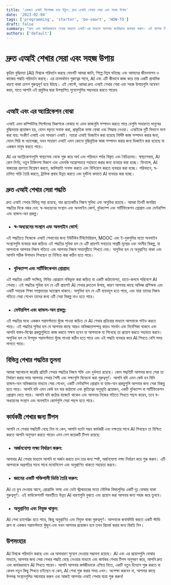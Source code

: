 ```yaml
---
title: 'একজন এআই বিশেষজ্ঞ হয়ে উঠুন: দ্রুত এআই শেখার সেরা এবং সহজ উপায়'
date: '2023-02-04'
tags: ['programming', 'starter', 'be-smart', 'HOW-TO']
draft: false
summary: "দ্রুত এবং কার্যকরভাবে শেখার মাধ্যমে এআই-এর মাধ্যমে আপনার ক্যারিয়ারে রূপান্তর করুন। এই ব্যাপক নির্দেশিকা দিয়ে AI শেখার সেরা এবং সহজ উপায়গুলি আবিষ্কার করুন৷"
authors: ['default']
---
```


# দ্রুত এআই শেখার সেরা এবং সহজ উপায়

কৃত্রিম বুদ্ধিমত্তা (AI) বিশ্বকে পরিবর্তন করছে যেমনটি আমরা জানি, শিল্পে বিপ্লব ঘটাচ্ছে এবং আমাদের জীবনযাপন ও কাজের পদ্ধতি পরিবর্তন করছে। এর ক্রমবর্ধমান গুরুত্বের সাথে, AI এবং এটি কীভাবে কাজ করে তার একটি প্রাথমিক ধারণা থাকা ক্রমশ গুরুত্বপূর্ণ হয়ে উঠছে। এই পোস্টে, আমরা দ্রুত এআই শেখার সেরা এবং সহজ উপায়গুলি অন্বেষণ করব, যাতে আপনি এই প্রযুক্তির দ্বারা উপস্থাপিত সুযোগগুলির সদ্ব্যবহার করতে পারেন৷
<br />
<TOCInline  toc={props.toc}  asDisclosure />
<br />
## এআই এবং এর অ্যাপ্লিকেশন বোঝা

এআই এমন কম্পিউটার সিস্টেমের বিকাশকে বোঝায় যা এমন কাজগুলি সম্পাদন করতে পারে যেগুলি সাধারণত মানুষের বুদ্ধিমত্তার প্রয়োজন হয়, যেমন বক্তৃতা সনাক্ত করা, প্রাকৃতিক ভাষা বোঝা এবং সিদ্ধান্ত নেওয়া। এআইকে দুটি বিভাগে ভাগ করা যায়: সংকীর্ণ এআই এবং সাধারণ এআই। ন্যারো এআই ডিজাইন করা হয়েছে নির্দিষ্ট কাজ সম্পাদন করার জন্য, যেমন সিরি বা অ্যালেক্সা, যখন সাধারণ এআই এমন কোনো বুদ্ধিবৃত্তিক কাজ সম্পাদন করার জন্য ডিজাইন করা হয়েছে যা একজন মানুষ করতে পারে।

AI এর অ্যাপ্লিকেশনগুলি স্বাস্থ্যসেবা থেকে শুরু করে অর্থ এবং পরিবহন পর্যন্ত বিস্তৃত এবং বৈচিত্র্যময়। স্বাস্থ্যসেবায়, AI রোগ নির্ণয়, নতুন চিকিত্সা বিকাশ এবং এমনকি অস্ত্রোপচারে সহায়তা করার জন্য ব্যবহার করা হচ্ছে। ফিনান্সে, AI বাজারের প্রবণতা বিশ্লেষণ করতে, জালিয়াতি সনাক্ত করতে এবং বিনিয়োগ করতে ব্যবহার করা হচ্ছে। পরিবহনে, স্ব-চালিত গাড়ি তৈরি করতে, ট্রাফিক প্রবাহ উন্নত করতে এবং দুর্ঘটনা কমাতে AI ব্যবহার করা হচ্ছে।

## দ্রুত এআই শেখার সেরা পদ্ধতি

দ্রুত এআই শেখার বিভিন্ন পন্থা রয়েছে, যার প্রত্যেকটির নিজস্ব সুবিধা এবং অসুবিধা রয়েছে। আমরা তিনটি জনপ্রিয় পদ্ধতির দিকে নজর দেব: স্ব-অধ্যয়নের সংস্থান এবং অনলাইন কোর্স, বুটক্যাম্প এবং সার্টিফিকেশন প্রোগ্রাম এবং মেন্টরশিপ এবং হ্যান্ডস-অন প্রকল্প।

- ### স্ব-অধ্যয়নের সংস্থান এবং অনলাইন কোর্স:
এই পদ্ধতিতে নিজেকে এআই শেখানোর জন্য ইউটিউব টিউটোরিয়াল, MOOC এবং ই-বুকগুলির মতো অনলাইন সংস্থানগুলি ব্যবহার করা জড়িত৷ এই পদ্ধতির সুবিধা হল যে এটি প্রায়শই সবচেয়ে সাশ্রয়ী মূল্যের এবং নমনীয় বিকল্প, যা আপনাকে আপনার নিজস্ব গতিতে এবং আপনার নিজস্ব সময়সূচীতে শিখতে দেয়। অসুবিধা হল যে অনুপ্রাণিত থাকা এবং আপনি সঠিক উপাদান শিখছেন তা নিশ্চিত করা কঠিন হতে পারে।
    
- ### বুটক্যাম্প এবং সার্টিফিকেশন প্রোগ্রাম:
এই পদ্ধতির একটি সংক্ষিপ্ত, নিবিড় প্রোগ্রামে নথিভুক্ত করা জড়িত যা একটি কাঠামোগত, হাতে-কলমে পরিবেশে AI শেখায়। এই পদ্ধতির সুবিধা হল যে এটি প্রায়শই AI শেখার দ্রুততম উপায়, কারণ আপনার কাছে অভিজ্ঞ প্রশিক্ষক এবং একটি সহায়ক শিক্ষা সম্প্রদায়ের অ্যাক্সেস থাকবে। অসুবিধা হল যে এটি ব্যয়বহুল হতে পারে, এবং যারা তাদের নিজস্ব গতিতে সেরা শেখেন তাদের জন্য এটি সেরা বিকল্প নাও হতে পারে।
    
- ### মেন্টরশিপ এবং হ্যান্ডস-অন প্রকল্প:
এই পদ্ধতির মধ্যে একজন পরামর্শদাতা খুঁজে পাওয়া জড়িত যে AI শেখার প্রক্রিয়ার মাধ্যমে আপনাকে গাইড করতে পারে। এই পদ্ধতির সুবিধা হল যে আপনার কাছে আরও অভিজ্ঞতাসম্পন্ন কারও সমর্থন এবং নির্দেশিকা থাকবে এবং আপনি বাস্তব-বিশ্বের প্রকল্পগুলিতে কাজ করতে সক্ষম হবেন যা আপনাকে যা শিখেছে তা প্রয়োগ করতে সহায়তা করবে। অসুবিধা হল যে উপযুক্ত পরামর্শদাতা খুঁজে পাওয়া কঠিন হতে পারে এবং এই পদ্ধতি ব্যবহার করে AI শিখতে বেশি সময় লাগতে পারে।
    

## বিভিন্ন শেখার পদ্ধতির তুলনা

আমরা আলোচনা করেছি প্রতিটি শেখার পদ্ধতির নিজস্ব শক্তি এবং দুর্বলতা রয়েছে। কোন পদ্ধতিটি আপনার জন্য সেরা তা নির্ধারণ করার সময় আপনার শেখার শৈলী এবং লক্ষ্যগুলি বিবেচনা করা গুরুত্বপূর্ণ। আপনি যদি এমন কেউ হন যিনি হ্যান্ডস-অন অভিজ্ঞতার মাধ্যমে সেরা শেখেন, একটি মেন্টরশিপ প্রোগ্রাম বা হ্যান্ড-অন প্রকল্পগুলি আপনার জন্য সেরা বিকল্প হতে পারে। আপনি যদি এমন কেউ হন যার কাঠামো এবং কৃতিত্বের অনুভূতি প্রয়োজন, একটি বুটক্যাম্প বা সার্টিফিকেশন প্রোগ্রাম যেতে পারে। আপনি যদি কঠোর বাজেটে থাকেন এবং আপনার নিজের গতিতে শিখতে পছন্দ করেন, তবে স্ব-অধ্যয়নের সংস্থান এবং অনলাইন কোর্সগুলি সেরা পছন্দ হতে পারে।

 
## কার্যকরী শেখার জন্য টিপস
আপনি যে শেখার পদ্ধতিটি বেছে নিন না কেন, আপনি যতটা সম্ভব কার্যকরী এবং দক্ষতার সাথে AI শিখছেন তা নিশ্চিত করতে আপনি অনুসরণ করতে পারেন এমন বেশ কয়েকটি টিপস রয়েছে:

- ### অর্জনযোগ্য লক্ষ্য নির্ধারণ করুন:
আপনার AI শেখার মাধ্যমে আপনি যা অর্জন করতে চান তার জন্য স্পষ্ট, অর্জনযোগ্য লক্ষ্য নির্ধারণ করে শুরু করুন। এটি আপনাকে অগ্রগতির সাথে সাথে মনোনিবেশ এবং অনুপ্রাণিত থাকতে সহায়তা করবে।

- ### জ্ঞানের একটি শক্তিশালী ভিত্তি তৈরি করুন:
AI তে ডুব দেওয়ার আগে, প্রোগ্রামিং ভাষা এবং ডেটা স্ট্রাকচারের মতো মৌলিক বিষয়গুলির একটি দৃঢ় বোঝার থাকা গুরুত্বপূর্ণ। এই ফাউন্ডেশনটি পরবর্তীতে উন্নত AI ধারণাগুলি বুঝতে এবং প্রয়োগ করা আপনার জন্য সহজ করে তুলবে।
    
- ### অনুপ্রাণিত এবং নিযুক্ত থাকুন:
AI শেখা চ্যালেঞ্জিং হতে পারে, কিন্তু অনুপ্রাণিত এবং নিযুক্ত থাকা গুরুত্বপূর্ণ। আপনাকে জবাবদিহি করতে একটি স্টাডি গ্রুপ বা একজন পরামর্শদাতা খুঁজুন এবং যখন আপনার প্রয়োজন হবে তখন রিচার্জ করার জন্য বিরতি নিন।
    

## উপসংহার

AI বিশ্বকে পরিবর্তন করছে এবং এর অসাধারণ সুযোগ দেওয়ার সম্ভাবনা রয়েছে। AI এবং এর প্রয়োগগুলি বোঝার মাধ্যমে, আপনার জন্য সেরা শেখার পদ্ধতি বেছে নেওয়ার মাধ্যমে এবং কার্যকর শেখার টিপস অনুসরণ করে, আপনি দ্রুত এবং কার্যকরভাবে AI শিখতে পারেন। আপনি আপনার কর্মজীবনকে এগিয়ে নিতে, একটি নতুন উদ্যোগ শুরু করতে বা কেবল নতুন কিছু শিখতে চাইছেন না কেন, AI শেখা শুরু করার সময় এখন। অপেক্ষা করবেন না, আপনার কাছে উপলব্ধ সংস্থানগুলির সদ্ব্যবহার করুন এবং আজই আপনার এআই শেখার যাত্রা শুরু করুন!